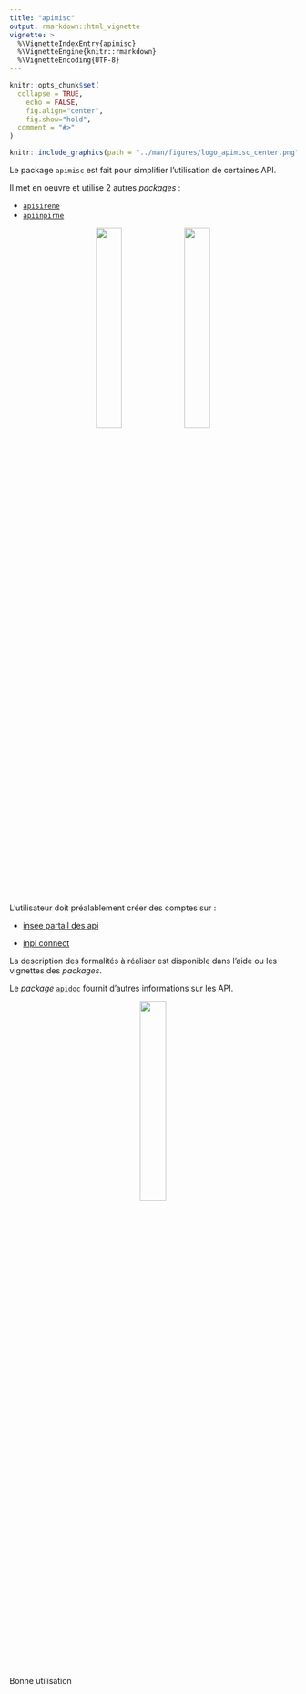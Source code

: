 ```yaml
---
title: "apimisc"
output: rmarkdown::html_vignette
vignette: >
  %\VignetteIndexEntry{apimisc}
  %\VignetteEngine{knitr::rmarkdown}
  %\VignetteEncoding{UTF-8}
---
```


```r
knitr::opts_chunk$set(
  collapse = TRUE,
	echo = FALSE,
	fig.align="center",
	fig.show="hold",
  comment = "#>"
)
```

```r
knitr::include_graphics(path = "../man/figures/logo_apimisc_center.png")
```

Le package `apimisc` est fait pour simplifier l'utilisation de certaines API.

Il met en oeuvre et utilise 2 autres *packages* :

+ [`apisirene`](https://github.com/gilles13/apisirene){target="_blank"}
+ [`apiinpirne`](https://github.com/gilles13/apiinpirne){target="_blank"}

<center>
![](../man/figures/logo_apisirene_center.png){width="30%"}
![](../man/figures/logo_apiinpirne_center.png){width="30%"}
</center>

L'utilisateur doit préalablement créer des comptes sur :

+ [insee partail des api](https://www.portail-api.insee.fr){target="_blank"}

+ [inpi connect](https://data.inpi.fr/register){target="_blank"}

La description des formalités à réaliser est disponible dans l'aide ou
les vignettes des *packages*.

Le *package* [`apidoc`](https://github.com/gilles13/apidoc){target="_blank"} fournit d'autres informations sur les API.

<center>
![](../man/figures/logo_apidoc_center.png){width="30%"}
</center>


Bonne utilisation

